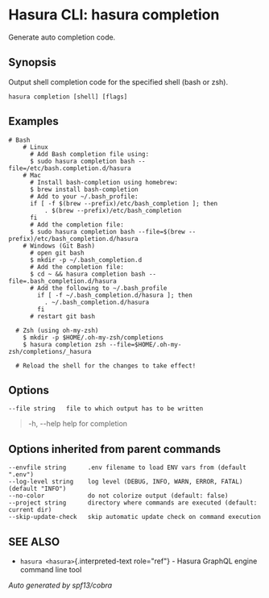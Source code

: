 
Hasura CLI: hasura completion
=============================

Generate auto completion code.

Synopsis
--------

Output shell completion code for the specified shell (bash or zsh).

    hasura completion [shell] [flags]

Examples
--------

    # Bash
        # Linux
          # Add Bash completion file using:
          $ sudo hasura completion bash --file=/etc/bash.completion.d/hasura
        # Mac
          # Install bash-completion using homebrew:
          $ brew install bash-completion
          # Add to your ~/.bash_profile:
          if [ -f $(brew --prefix)/etc/bash_completion ]; then
              . $(brew --prefix)/etc/bash_completion
          fi
          # Add the completion file:
          $ sudo hasura completion bash --file=$(brew --prefix)/etc/bash_completion.d/hasura
        # Windows (Git Bash)
          # open git bash
          $ mkdir -p ~/.bash_completion.d
          # Add the completion file:
          $ cd ~ && hasura completion bash --file=.bash_completion.d/hasura
          # Add the following to ~/.bash_profile
            if [ -f ~/.bash_completion.d/hasura ]; then
              . ~/.bash_completion.d/hasura
            fi
          # restart git bash

      # Zsh (using oh-my-zsh)
        $ mkdir -p $HOME/.oh-my-zsh/completions
        $ hasura completion zsh --file=$HOME/.oh-my-zsh/completions/_hasura

      # Reload the shell for the changes to take effect!

Options
-------

    --file string   file to which output has to be written

> -h, \--help help for completion

Options inherited from parent commands
--------------------------------------

    --envfile string      .env filename to load ENV vars from (default ".env")
    --log-level string    log level (DEBUG, INFO, WARN, ERROR, FATAL) (default "INFO")
    --no-color            do not colorize output (default: false)
    --project string      directory where commands are executed (default: current dir)
    --skip-update-check   skip automatic update check on command execution

SEE ALSO
--------

-   `hasura <hasura>`{.interpreted-text role="ref"} - Hasura GraphQL
    engine command line tool

*Auto generated by spf13/cobra*
